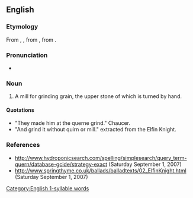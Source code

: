 ==English==

===Etymology===
From {{inh|en|enm|quirne}}, {{m|enm|querne}}, from {{inh|en|ang|cweorn}}, from {{inh|en|gem-pro|*kwernō}}.

===Pronunciation===
{{rfp|en}}
* {{rhymes|en|ɜː(ɹ)n}}

===Noun===
{{en-noun}}

# A mill for grinding grain, the upper stone of which is turned by hand.

====Quotations====
* "They made him at the querne grind." Chaucer.
* "And grind it without quirn or mill." extracted from the Elfin Knight.

===References===
* http://www.hydroponicsearch.com/spelling/simplesearch/query_term-quern/database-gcide/strategy-exact (Saturday September 1, 2007)
* http://www.springthyme.co.uk/ballads/balladtexts/02_ElfinKnight.html (Saturday September 1, 2007)

[[Category:English 1-syllable words]]